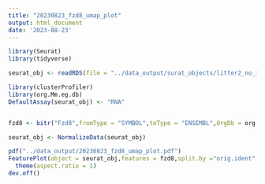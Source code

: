 ```yaml
---
title: "20230823_fzd8_umap_plot"
output: html_document
date: '2023-08-23'
---
```


```r
library(Seurat)
library(tidyverse)
```


```r
seurat_obj <- readRDS(file = "../data_output/surat_objects/litter2_no_integration_seurat_obj.Rds")

```

```r
library(clusterProfiler)
library(org.Mm.eg.db)
DefaultAssay(seurat_obj) <- "RNA"


fzd8 <- bitr("Fzd8",fromType = "SYMBOL",toType = "ENSEMBL",OrgDb = org.Mm.eg.db)$ENSEMBL

seurat_obj <- NormalizeData(seurat_obj)
```


```r
pdf("../data_output/20230823_fzd8_umap_plot.pdf")
FeaturePlot(object = seurat_obj,features = fzd8,split.by ="orig.ident" ) +
  theme(aspect.ratio = 1) 
dev.off()
```

